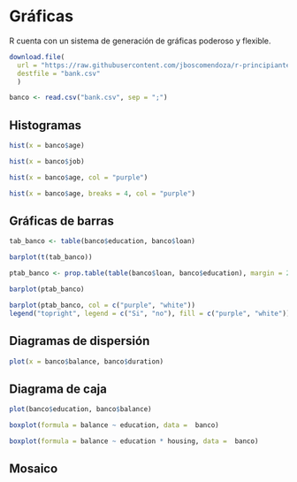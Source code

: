 # Gráficas
R cuenta con un sistema de generación de gráficas poderoso y flexible.

```r
download.file(
  url = "https://raw.githubusercontent.com/jboscomendoza/r-principiantes-bookdown/master/datos/bank.csv", 
  destfile = "bank.csv"
  )
```

```r
banco <- read.csv("bank.csv", sep = ";")
```

## Histogramas
```r
hist(x = banco$age)
```

```r
hist(x = banco$job)
```

```r
hist(x = banco$age, col = "purple")
```

```r
hist(x = banco$age, breaks = 4, col = "purple")
```


## Gráficas de barras

```r
tab_banco <- table(banco$education, banco$loan)
```

```r
barplot(t(tab_banco))
```

```r
ptab_banco <- prop.table(table(banco$loan, banco$education), margin = 2)
```

```r
barplot(ptab_banco)
```
```r
barplot(ptab_banco, col = c("purple", "white"))
legend("topright", legend = c("Si", "no"), fill = c("purple", "white"))
```


## Diagramas de dispersión

```r
plot(x = banco$balance, banco$duration)
```


## Diagrama de caja
```r
plot(banco$education, banco$balance)

```

```r
boxplot(formula = balance ~ education, data =  banco)
```

```r
boxplot(formula = balance ~ education * housing, data =  banco)
```

## Mosaico
